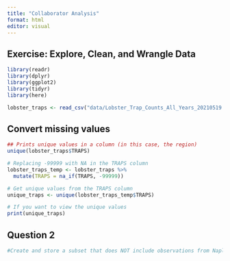 ```yaml
---
title: "Collaborator Analysis"
format: html
editor: visual
---
```


## Exercise: Explore, Clean, and Wrangle Data

```r
library(readr)
library(dplyr)
library(ggplot2)
library(tidyr)
library(here)
```

```r
lobster_traps <- read_csv("data/Lobster_Trap_Counts_All_Years_20210519.csv")
```

## Convert missing values

```r

## Prints unique values in a column (in this case, the region)
unique(lobster_traps$TRAPS)

```

```r

# Replacing -99999 with NA in the TRAPS column
lobster_traps_temp <- lobster_traps %>%
  mutate(TRAPS = na_if(TRAPS, -99999))

# Get unique values from the TRAPS column
unique_traps <- unique(lobster_traps_temp$TRAPS)

# If you want to view the unique values
print(unique_traps)
```

## **Question 2**

```r
#Create and store a subset that does NOT include observations from Naples Reef (NAPL). Check your output data frame to ensure that NAPL is NOT in the data frame


```
